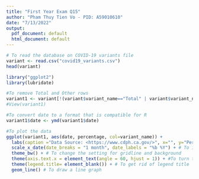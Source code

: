 ```yaml
---
title: "First Year Exam Q15"
author: "Pham Thuy Tien Vo - PID: A59010610"
date: "7/13/2022"
output:
  pdf_document: default
  html_document: default
---
```

```r
# To read the database on COVID-19 variants file 
variant <- read.csv("covid19_variants.csv")
head(variant)
```

```r
library("ggplot2")
library(lubridate)

#To remove Total and Other rows 
variant1 <- variant[!(variant$variant_name=="Total" | variant$variant_name=="Other"),]
#View(variant1)

#To convert date to a format that is compatible for R
variant1$date <- ymd(variant1$date)

#To plot the data
ggplot(variant1, aes(date, percentage, col=variant_name)) +
  labs(caption ="Data Source: <https://www.cdph.ca.gov/>", x="", y="Percentage of sequenced speciments", title="Covid-19 Variants in California") + #To add labels for axis
  scale_x_date(date_breaks = "1 month", date_labels = "%b %Y") + # To increase increment for x-axis 
  theme_bw() + # To change the setting for gridline and background
  theme(axis.text.x = element_text(angle = 60, hjust = 1)) + #To turn the x-axis labels for 60 degree
  theme(legend.title= element_blank()) + # To get rid of legend title
  geom_line() # To draw a line graph
```

